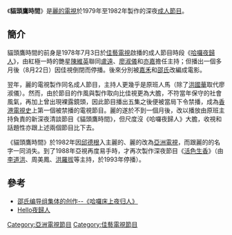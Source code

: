 《'''貓頭鷹時間'''》是[[麗的電視|麗的電視]]於1979年至1982年製作的深夜[[成人節目|成人節目]]。

==簡介==
貓頭鷹時間的前身是1978年7月3日於[[佳藝電視|佳藝電視]]啟播的成人節目時段《[[哈囉夜歸人|哈囉夜歸人]]》，由紅極一時的艷星[[陳維英_(香港女演員)|陳維英]]聯同[[盧遠|盧遠]]、[[廖淑儀|廖淑儀]]和[[亦嘉|亦嘉]]擔任主持；但播出一個多月後（8月22日）因佳視倒閉而停播。後來分別被[[嘉禾|嘉禾]]和[[邵氏兄弟|邵氏]]改編成電影。

翌年，麗的電視製作同名成人節目，主持人更幾乎是原班人馬（除了[[洪國華|洪國華]]取代廖淑儀）。然而，由於節目的作風與製作取向比佳視更為大膽，不符當年保守的社會風氣，再加上曾出現裸露鏡頭，因此節目播出五集之後便被當局下令禁播，成為[[香港電視史|香港電視史]]上第一個被禁播的電視節目。麗的遂於不到一個月後，改以播放由原班主持負責的新深夜清談節目《貓頭鷹時間》，但尺度沒《哈囉夜歸人》大膽，收視和話題性亦跟上述兩個節目比下去。

《貓頭鷹時間》於1982年因[[邱德根|邱德根]]入主麗的、麗的改為[[亞洲電視|亞洲電視]]，而跟麗的的名字一同消失。到了1988年亞視再度易手時，才再次製作深夜節目《[[活色生香_(電視節目)|活色生香]]》（由[[李道洪|李道洪]]、周美鳳、[[洪羅拔|洪羅拔]]等主持，於1993年停播）。

==參考==
*[http://xianggangqingse.blog.sohu.com/70197618.html 邵氏编导组集体的创作--《哈囉床上夜归人》]
*[http://www.oldcake.net/viewthread.php?tid=4234 Hello夜歸人] {{Wayback|url=http://www.oldcake.net/viewthread.php?tid=4234 |date=20160304074617 }}

<!--《Hello夜歸人》是周梁淑治由TVB跳槽往佳藝電視後，於晚間十一時推出的重點節目之一。
七十年代香港仍是拼搏年代，那時亦沒有什麼夜生活，而且還要制水，所以大部分香港人都是早睡早起，歡樂今宵於晚間十時播完後，很多人都會上床睡覺。所以十一時以往是清淡的，印象中明珠、麗的英文台更會於十二時後結束廣播。
至於《Hello夜歸人》便殺入這個時段搶收視。節目由三位女主持人穿著性感睡衣介紹世界各地的夜生活、趣聞逸事，與TVB《總督奇趣錄》相似，但又有不似地方，差異是集中介紹成人話題，而且由三位女主持人以嬌嗲聲音道出，當時來說是個突破，亦成功帶起話題。
未幾，便有齣電影叫《Hello床上夜歸人》，更是好笑。-->

[[Category:亞洲電視節目|Category:亞洲電視節目]]
[[Category:佳藝電視節目|Category:佳藝電視節目]]